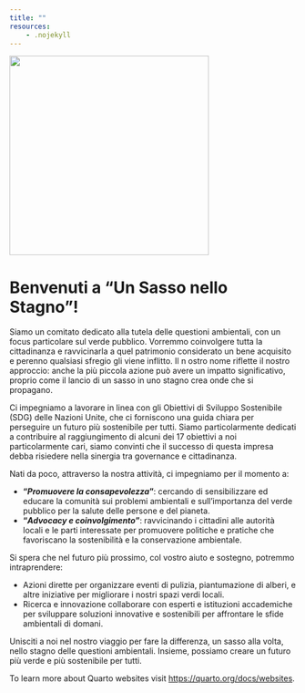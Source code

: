 ```yaml
---
title: ""
resources:
    - .nojekyll
---
```

![](assets/img/logo_USNS.jpeg){fig-align="center" height=350}


# **Benvenuti a "Un Sasso nello Stagno"!**

Siamo un comitato dedicato alla tutela delle questioni ambientali, con un focus particolare sul verde pubblico. Vorremmo coinvolgere tutta la cittadinanza e ravvicinarla a quel patrimonio considerato un bene acquisito e perenno qualsiasi sfregio gli viene inflitto.  Il n
ostro nome riflette il nostro approccio: anche la più piccola azione può avere un impatto significativo, proprio come il lancio di un sasso in uno stagno crea onde che si propagano.

Ci impegniamo a lavorare in linea con gli Obiettivi di Sviluppo Sostenibile (SDG) delle Nazioni Unite, che ci forniscono una guida chiara per perseguire un futuro più sostenibile per tutti. Siamo particolarmente dedicati a contribuire al raggiungimento di alcuni dei 17 obiettivi a noi particolarmente cari, siamo convinti che il successo di questa impresa debba risiedere nella sinergia tra governance e cittadinanza.

Nati da poco, attraverso la nostra attività, ci impegniamo per il momento a:

- **"*Promuovere la consapevolezza*"**: cercando di sensibilizzare ed educare la comunità sui problemi ambientali e sull'importanza del verde pubblico per la salute delle persone e del pianeta.
- **"*Advocacy e coinvolgimento*"**: ravvicinando i cittadini alle autorità locali e le parti interessate per promuovere politiche e pratiche che favoriscano la sostenibilità e la conservazione ambientale.

Si spera che nel futuro più prossimo, col vostro aiuto e sostegno, potremmo intraprendere:

- Azioni dirette per organizzare eventi di pulizia, piantumazione di alberi, e altre iniziative per migliorare i nostri spazi verdi locali.
- Ricerca e innovazione collaborare con esperti e istituzioni accademiche per sviluppare soluzioni innovative e sostenibili per affrontare le sfide ambientali di domani.

Unisciti a noi nel nostro viaggio per fare la differenza, un sasso alla volta, nello stagno delle questioni ambientali. Insieme, possiamo creare un futuro più verde e più sostenibile per tutti.






[]: # (This is a comment)

[]: # "And this is a comment"

[]: # 'Also this is a comment'

[//]: # (Yet another comment)

[comment]: # (Still another comment)

[comment]: # (Since the trick uses reference link, it will possibly raise some warnings, especially for duplication if several in the documents, i.e., [WARNING] Duplicate link reference '[]'.)

<!-- 
![logo](https://assets.digitalocean.com/articles/alligator/boo.svg "a title")
-->

To learn more about Quarto websites visit <https://quarto.org/docs/websites>.

